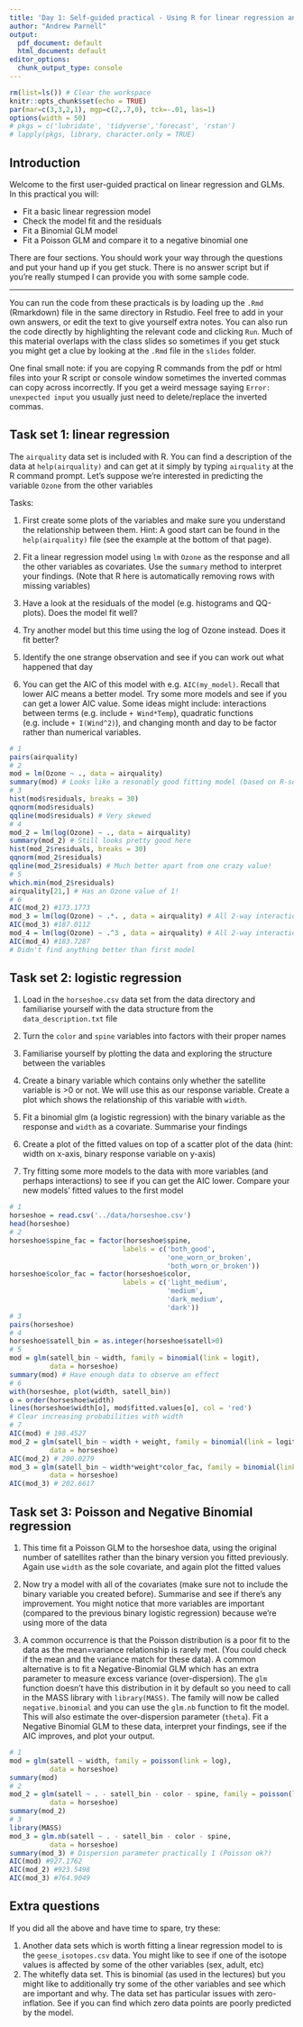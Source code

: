```yaml
---
title: 'Day 1: Self-guided practical - Using R for linear regression and GLMs'
author: "Andrew Parnell"
output:
  pdf_document: default
  html_document: default
editor_options: 
  chunk_output_type: console
---
```


```r
rm(list=ls()) # Clear the workspace
knitr::opts_chunk$set(echo = TRUE)
par(mar=c(3,3,2,1), mgp=c(2,.7,0), tck=-.01, las=1)
options(width = 50)
# pkgs = c('lubridate', 'tidyverse','forecast', 'rstan')
# lapply(pkgs, library, character.only = TRUE)
```

## Introduction

Welcome to the first user-guided practical on linear regression and GLMs. In this practical you will:

- Fit a basic linear regression model
- Check the model fit and the residuals
- Fit a Binomial GLM model
- Fit a Poisson GLM and compare it to a negative binomial one

There are four sections. You should work your way through the questions and put your hand up if you get stuck. There is no answer script but if you're really stumped I can provide you with some sample code.

***

You can run the code from these practicals is by loading up the `.Rmd` (Rmarkdown) file in the same directory in Rstudio. Feel free to add in your own answers, or edit the text to give yourself extra notes. You can also run the code directly by highlighting the relevant code and clicking `Run`. Much of this material overlaps with the class slides so sometimes if you get stuck you might get a clue by looking at the `.Rmd` file in the `slides` folder.

One final small note: if you are copying R commands from the pdf or html files into your R script or console window sometimes the inverted commas can copy across incorrectly. If you get a weird message saying `Error: unexpected input` you usually just need to delete/replace the inverted commas.


## Task set 1: linear regression

The `airquality` data set is included with R. You can find a description of the data at `help(airquality)` and can get at it simply by typing `airquality` at the R command prompt. Let's suppose we're interested in predicting the variable `Ozone` from the other variables

Tasks:

1. First create some plots of the variables and make sure you understand the relationship between them. Hint: A good start can be found in the `help(airquality)` file (see the example at the bottom of that page).

1. Fit a linear regression model using `lm` with `Ozone` as the response and all the other variables as covariates. Use the `summary` method to interpret your findings. (Note that R here is automatically removing rows with missing variables)

1. Have a look at the residuals of the model (e.g. histograms and QQ-plots). Does the model fit well? 
 
1. Try another model but this time using the log of Ozone instead. Does it fit better?
 
1. Identify the one strange observation and see if you can work out what happened that day
 
1. You can get the AIC of this model with e.g. `AIC(my_model)`. Recall that lower AIC means a better model. Try some more models and see if you can get a lower AIC value. Some ideas might include: interactions between terms (e.g. include `+ Wind*Temp`), quadratic functions (e.g. include `+ I(Wind^2)`), and changing month and day to be factor rather than numerical variables. 

```r
# 1
pairs(airquality)
# 2
mod = lm(Ozone ~ ., data = airquality)
summary(mod) # Looks like a resonably good fitting model (based on R-squared)
# 3
hist(mod$residuals, breaks = 30)
qqnorm(mod$residuals)
qqline(mod$residuals) # Very skewed
# 4
mod_2 = lm(log(Ozone) ~ ., data = airquality)
summary(mod_2) # Still looks pretty good here
hist(mod_2$residuals, breaks = 30)
qqnorm(mod_2$residuals)
qqline(mod_2$residuals) # Much better apart from one crazy value!
# 5
which.min(mod_2$residuals)
airquality[21,] # Has an Ozone value of 1!
# 6
AIC(mod_2) #173.1773
mod_3 = lm(log(Ozone) ~ .*. , data = airquality) # All 2-way interactions
AIC(mod_3) #187.0112
mod_4 = lm(log(Ozone) ~ .^3 , data = airquality) # All 2-way interactions
AIC(mod_4) #183.7287
# Didn't find anything better than first model
```

## Task set 2: logistic regression

1. Load in the `horseshoe.csv` data set from the data directory and familiarise yourself with the data structure from the `data_description.txt` file

1. Turn the `color` and `spine` variables into factors with their proper names

1. Familiarise yourself by plotting the data and exploring the structure between the variables

1. Create a binary variable which contains only whether the satellite variable is >0 or not. We will use this as our response variable. Create a plot which shows the relationship of this variable with `width`.

1. Fit a binomial glm (a logistic regression) with the binary variable as the response and `width` as a covariate. Summarise your findings

1. Create a plot of the fitted values on top of a scatter plot of the data (hint: width on x-axis, binary response variable on y-axis)

1. Try fitting some more models to the data with more variables (and perhaps interactions) to see if you can get the AIC lower. Compare your new models' fitted values to the first model

```r
# 1
horseshoe = read.csv('../data/horseshoe.csv')
head(horseshoe)
# 2 
horseshoe$spine_fac = factor(horseshoe$spine, 
                            labels = c('both_good', 
                                       'one_worn_or_broken',
                                       'both_worn_or_broken'))
horseshoe$color_fac = factor(horseshoe$color, 
                            labels = c('light_medium', 
                                       'medium',
                                       'dark_medium',
                                       'dark'))
# 3
pairs(horseshoe)
# 4
horseshoe$satell_bin = as.integer(horseshoe$satell>0)
# 5
mod = glm(satell_bin ~ width, family = binomial(link = logit),
          data = horseshoe)
summary(mod) # Have enough data to observe an effect
# 6
with(horseshoe, plot(width, satell_bin))
o = order(horseshoe$width)
lines(horseshoe$width[o], mod$fitted.values[o], col = 'red')
# Clear increasing probabilities with width
# 7
AIC(mod) # 198.4527
mod_2 = glm(satell_bin ~ width + weight, family = binomial(link = logit),
          data = horseshoe)
AIC(mod_2) # 200.0279
mod_3 = glm(satell_bin ~ width*weight*color_fac, family = binomial(link = logit),
          data = horseshoe)
AIC(mod_3) # 202.6617
```

## Task set 3: Poisson and Negative Binomial regression

1. This time fit a Poisson GLM to the horseshoe data, using the original number of satellites rather than the binary version you fitted previously. Again use `width` as the sole covariate, and again plot the fitted values

1. Now try a model with all of the covariates (make sure not to include the binary variable you created before). Summarise and see if there's any improvement. You might notice that more variables are important (compared to the previous binary logistic regression) because we're using more of the data

1. A common occurrence is that the Poisson distribution is a poor fit to the data as the mean=variance relationship is rarely met. (You could check if the mean and the variance match for these data). A common alternative is to fit a Negative-Binomial GLM which has an extra parameter to measure excess variance (over-dispersion). The `glm` function doesn't have this distribution in it by default so you need to call in the MASS library with `library(MASS)`. The family will now be called `negative.binomial` and you can use the `glm.nb` function to fit the model. This will also estimate the over-dispersion parameter (`theta`). Fit a Negative Binomial GLM to these data, interpret your findings, see if the AIC improves, and plot your output.

```r
# 1
mod = glm(satell ~ width, family = poisson(link = log),
          data = horseshoe)
summary(mod)
# 2
mod_2 = glm(satell ~ . - satell_bin - color - spine, family = poisson(link = log),
          data = horseshoe)
summary(mod_2)
# 3
library(MASS)
mod_3 = glm.nb(satell ~ . - satell_bin - color - spine,
          data = horseshoe)
summary(mod_3) # Dispersion parameter practically 1 (Poisson ok?)
AIC(mod) #927.1762
AIC(mod_2) #923.5498
AIC(mod_3) #764.9049
```


## Extra questions

If you did all the above and have time to spare, try these:

1. Another data sets which is worth fitting a linear regression model to is the `geese_isotopes.csv` data. You might like to see if one of the isotope values is affected by some of the other variables (sex, adult, etc)
2. The whitefly data set. This is binomial (as used in the lectures) but you might like to additionally try some of the other variables and see which are important and why. The data set has particular issues with zero-inflation. See if you can find which zero data points are poorly predicted by the model.